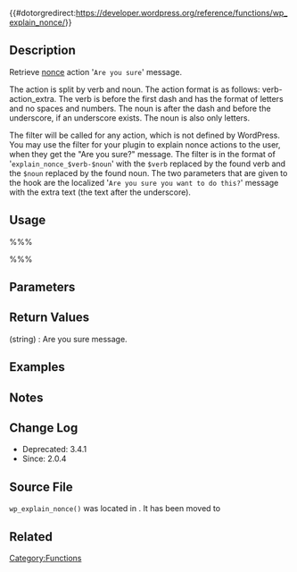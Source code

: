 {{#dotorgredirect:https://developer.wordpress.org/reference/functions/wp_explain_nonce/}}

{{Deprecated|new_function=wp_nonce_ays}}
{{Languages|
{{en|Function Reference/wp_explain_nonce}}
{{ja|関数リファレンス/wp_explain_nonce}}
}}
== Description ==

Retrieve [[wikipedia:Cryptographic_nonce|nonce]] action '<tt>Are you sure</tt>' message.

The action is split by verb and noun. The action format is as follows: verb-action_extra. The verb is before the first dash and has the format of letters and no spaces and numbers. The noun is after the dash and before the underscore, if an underscore exists. The noun is also only letters.

The filter will be called for any action, which is not defined by WordPress. You may use the filter for your plugin to explain nonce actions to the user, when they get the "Are you sure?" message. The filter is in the format of '<tt>explain_nonce_$verb-$noun</tt>' with the <tt>$verb</tt> replaced by the found verb and the <tt>$noun</tt> replaced by the found noun. The two parameters that are given to the hook are the localized '<tt>Are you sure you want to do this?</tt>' message with the extra text (the text after the underscore).

== Usage ==
%%%<?php wp_explain_nonce( $action ) ?>%%%
== Parameters ==

{{Parameter|$action|string|[[wikipedia:Cryptographic_nonce|Nonce]] action.}}

== Return Values ==

; (string) : Are you sure message.

== Examples ==
<!-- Need creative examples. Feel free to link to external examples. -->

== Notes ==

== Change Log ==

* Deprecated: 3.4.1
* Since: 2.0.4

== Source File ==

<tt>wp_explain_nonce()</tt> was located in {{Trac|wp-includes/functions.php}}. It has been moved to {{Trac|wp-includes/deprecated.php}}

== Related ==

{{Nonce Functions}}

{{Tag Footer}}

[[Category:Functions]]